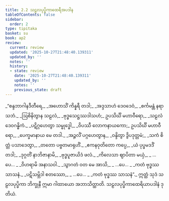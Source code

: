 ```yaml
---
title: 2.2 သဠလပုပ္ဖိကာထေရီအပဒါန
tableOfContents: false
sidebar:
  order: 2
type: tipitaka
basket: su
book: ap2
review:
  current: review
  updated: '2025-10-27T21:48:40.139311'
  updated_by: ''
  notes: ''
  history:
  - state: review
    date: '2025-10-27T21:48:40.139311'
    updated_by: ''
    notes: ''
    previous_state: draft
---
```



<ReviewStatus review={frontmatter.review} showDetails={true} />

<HypothesisAnnotation frontmatter={frontmatter} />

<DynamicBreadcrumb />

<Division number="22" book="ap2" e="ch" v="20" p="17">

<Paragraph number="180" type="verses" book="ap2">
_“စန္ဒဘာဂါနဒီတီရေ,_  
_အဟောသိံ ကိန္နရီ တဒါ;_  
_အဒ္ဒသာဟံ ဒေဝဒေဝံ,_  
_စင်္ကမန္တံ နရာသဘံ._  

</Paragraph>

</Division>
<Division number="23" book="ap2" e="ch" v="20" p="17">

<Paragraph number="181" type="verses" book="ap2">
_ဩစိနိတွာန သဠလံ,_  
_ဗုဒ္ဓသေဋ္ဌဿဒါသဟံ;_  
ဥပသိင်္ဃိ မဟာဝီရော,_  
_သဠလံ ဒေဝဂန္ဓိကံ._  

</Paragraph>

</Division>
<Division number="24" book="ap2" e="ch" v="20" p="18">

<Paragraph number="182" type="verses" book="ap2">
_ပဋိဂ္ဂဟေတွာ သမ္ဗုဒ္ဓေါ,_  
_ဝိပဿီ လောကနာယကော;_  
ဥပသိင်္ဃိ မဟာဝီရော,_  
_ပေက္ခမာနာယ မေ တဒါ._  

</Paragraph>

</Division>
<Division number="25" book="ap2" e="ch" v="20" p="18">

<Paragraph number="183" type="verses" book="ap2">
_အဉ္ဇလိံ ပဂ္ဂဟေတွာန,_  
_ဝန္ဒိတွာ ဒွိပဒုတ္တမံ;_  
_သကံ စိတ္တံ ပသာဒေတွာ,_  
_တတော ပဗ္ဗတမာရုဟိံ._  

</Paragraph>

</Division>
<Division number="26" book="ap2" e="ch" v="20" p="18">

<Paragraph number="184" type="verses" book="ap2">
_ဧကနဝုတိတော ကပ္ပေ,_  
_ယံ ပုပ္ဖမဒဒိံ တဒါ;_  
_ဒုဂ္ဂတိံ နာဘိဇာနာမိ,_  
_ဗုဒ္ဓပူဇာယိဒံ ဖလံ._  

</Paragraph>

</Division>
<Division number="27" book="ap2" e="ch" v="20" p="18">

<Paragraph number="185" type="verses" book="ap2">
_ကိလေသာ ဈာပိတာ မယှံ,_  
_ …ပေ… _  
_ဝိဟရာမိ အနာသဝါ._  

</Paragraph>

</Division>
<Division number="28" book="ap2" e="ch" v="20" p="18">

<Paragraph number="186" type="verses" book="ap2">
_သွာဂတံ ဝတ မေ အာသိ,_  
_ …ပေ… _  
_ကတံ ဗုဒ္ဓဿ သာသနံ._  

</Paragraph>

</Division>
<Division number="29" book="ap2" e="ch" v="20" p="18">

<Paragraph number="187" type="verses" book="ap2">
_ပဋိသမ္ဘိဒါ စတဿော,_  
_ …ပေ… _  
_ကတံ ဗုဒ္ဓဿ သာသနံ”._  

</Paragraph>

<Paragraph number="188" book="ap2">
ဣတ္ထံ သုဒံ သဠလပုပ္ဖိကာ ဘိက္ခုနီ ဣမာ ဂါထာယော အဘာသိတ္ထာတိ.

</Paragraph>
</Division>

<Paragraph number="189" type="center" book="ap2">
သဠလပုပ္ဖိကာထေရိယာပဒါနံ ဒုတိယံ.
</Paragraph>